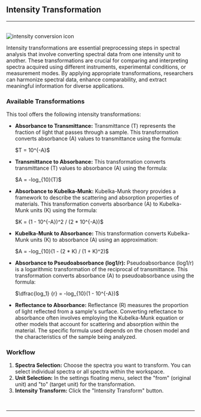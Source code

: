 


## Intensity Transformation

<hr />
<br />
<Image
  src={`${imagePath}intensity.png`}
  alt='intensity conversion icon'
  width={65}
  height={65}
/>

Intensity transformations are essential preprocessing steps in spectral analysis that involve converting spectral data from one intensity unit to another. These transformations are crucial for comparing and interpreting spectra acquired using different instruments, experimental conditions, or measurement modes. By applying appropriate transformations, researchers can harmonize spectral data, enhance comparability, and extract meaningful information for diverse applications.

### Available Transformations

This tool offers the following intensity transformations:

- **Absorbance to Transmittance:**
  Transmittance (T) represents the fraction of light that passes through a sample. This transformation converts absorbance (A) values to transmittance using the formula:

  <p className='formula'>$T = 10^{-A}$</p>

- **Transmittance to Absorbance:**
  This transformation converts transmittance (T) values to absorbance (A) using the formula:

  <p className='formula'>$A = -log_{10}(T)$</p>

- **Absorbance to Kubelka-Munk:**
  Kubelka-Munk theory provides a framework to describe the scattering and absorption properties of materials. This transformation converts absorbance (A) to Kubelka-Munk units (K) using the formula:

  <p className='formula'>
    $K = (1 - 10^{-A})^2 / (2 * 10^{-A})$
  </p>

- **Kubelka-Munk to Absorbance:**
  This transformation converts Kubelka-Munk units (K) to absorbance (A) using an approximation:

  <p className='formula'>$A = -log_{10}(1 - (2 * K) / (1 + K)^2)$</p>

- **Absorbance to Pseudoabsorbance (log1/r):**
  Pseudoabsorbance (log1/r) is a logarithmic transformation of the reciprocal of transmittance. This transformation converts absorbance (A) to pseudoabsorbance using the formula:

  <p className='formula'>
    $\dfrac{log_1}
    {r} = -log_{10}(1 - 10^{-A})$
  </p>

- **Reflectance to Absorbance:**
  Reflectance (R) measures the proportion of light reflected from a sample's surface. Converting reflectance to absorbance often involves employing the Kubelka-Munk equation or other models that account for scattering and absorption within the material. The specific formula used depends on the chosen model and the characteristics of the sample being analyzed.

### Workflow

1.  **Spectra Selection:** Choose the spectra you want to transform. You can select individual spectra or all spectra within the workspace.
2.  **Unit Selection:** In the settings floating menu, select the "from" (original unit) and "to" (target unit) for the transformation.
3.  **Intensity Transform:** Click the "Intensity Transform" button.

<br />
<hr />
<br />
<TransformationFooterLinks imagePath={imagePath} />
